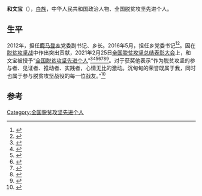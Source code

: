 '''和文宝'''（{{bd|1976年|5月<ref>{{cite web |title=鹿马登乡负责人简历 |url=https://www.fugong.gov.cn/lmd/fzrjl.html |website=福贡县人民政府 |accessdate=2021-04-09 |archive-date=2021-04-09 |archive-url=https://web.archive.org/web/20210409185457/https://www.fugong.gov.cn/lmd/fzrjl.html |dead-url=no }}</ref>}}），[[白族|白族]]，中华人民共和国政治人物、全国脱贫攻坚先进个人。

== 生平 ==
2012年，担任[[鹿马登乡|鹿马登乡]]党委副书记、乡长。2016年5月，担任乡党委书记<ref>{{Cite web|title=和文宝：将脱贫攻坚进行到底 - 怒江报中文版|url=http://zwb.nujiang.cn/Html/2018-07-27/3208.html|accessdate=2021-04-14|work=zwb.nujiang.cn|archive-date=2021-04-09|archive-url=https://web.archive.org/web/20210409190504/http://zwb.nujiang.cn/Html/2018-07-27/3208.html|dead-url=no}}</ref><ref>{{cite news |author=廖成光 |editor1=兰梦妮 |editor2=余蓉 |title=和文宝：将脱贫攻坚进行到底 |url=http://zwb.nujiang.cn/Html/2018-07-27/3208.html |accessdate=2021-04-09 |work=怒江报 |date=2018-07-27 |archive-date=2021-04-09 |archive-url=https://web.archive.org/web/20210409190504/http://zwb.nujiang.cn/Html/2018-07-27/3208.html |dead-url=no }}</ref>。因在[[脱贫攻坚战|脱贫攻坚战]]中作出突出贡献，2021年2月25日[[全国脱贫攻坚总结表彰大会|全国脱贫攻坚总结表彰大会]]上，和文宝被授予“[[全国脱贫攻坚先进个人|全国脱贫攻坚先进个人]]”<ref>{{Cite web|title=关于全国脱贫攻坚先进个人先进集体拟表彰对象的公示|url=https://www.chinanews.com/gn/2021/02-10/9409480.shtml|accessdate=2021-03-12|work=[[中新网|中新网]]|archive-date=2021-02-15|archive-url=https://web.archive.org/web/20210215003222/http://www.chinanews.com/gn/2021/02-10/9409480.shtml|dead-url=no}}</ref><ref>{{Cite web|title=全国脱贫攻坚1981名先进个人和1501个先进集体名单发布|url=https://www.thepaper.cn/newsDetail_forward_11460123|accessdate=2021-03-12|work=[[澎湃新闻|澎湃新闻]]|archive-date=2021-02-28|archive-url=https://web.archive.org/web/20210228125058/https://www.thepaper.cn/newsDetail_forward_11460123|dead-url=no}}</ref><ref>{{Cite web|title=全国脱贫攻坚先进个人1981名、先进集体1501个 名单公布|url=https://www.bjnews.com.cn/detail/161425514215596.html|accessdate=2021-03-12|work=[[北京新闻网|北京新闻网]]|archive-date=2021-08-20|archive-url=https://web.archive.org/web/20210820171915/https://www.bjnews.com.cn/detail/161425514215596.html|dead-url=no}}</ref><ref>{{cite web | title=关于表彰全国脱贫攻坚先进个人和先进集体的决定 | website=人民日报 | date=2013-07-17 | url=http://paper.people.com.cn/rmrb/html/2021-02/26/nw.D110000renmrb_20210226_4-03.htm | language=zh | access-date=2021-03-17 | archive-date=2021-08-13 | archive-url=https://web.archive.org/web/20210813225632/http://paper.people.com.cn/rmrb/html/2021-02/26/nw.D110000renmrb_20210226_4-03.htm | dead-url=no }}</ref><ref>{{cite web | title=全国脱贫攻坚先进个人名单 | website=光明日报-光明网 | url=https://epaper.gmw.cn/gmrb/html/2021-02/26/nw.D110000gmrb_20210226_1-08.htm | language=zh | access-date=2021-03-17 | archive-date=2021-12-03 | archive-url=https://web.archive.org/web/20211203003331/https://epaper.gmw.cn/gmrb/html/2021-02/26/nw.D110000gmrb_20210226_1-08.htm | dead-url=no }}</ref><ref>{{cite web | title=全国脱贫攻坚1981名先进个人和1501个先进集体名单发布 | website=东方网 | date=2021-02-25 | url=https://n.eastday.com/pnews/161425172177019915 | language=zh | access-date=2021-03-17 | archive-date=2021-12-03 | archive-url=https://web.archive.org/web/20211203003339/https://n.eastday.com/pnews/161425172177019915 | dead-url=no }}</ref><ref>{{cite web | title=中共中央国务院关于表彰全国脱贫攻坚先进个人和先进集体的决定 | website=[[环球网|环球网]] | url=https://china.huanqiu.com/article/424sBpZGkdl | language=zh | access-date=2021-03-17 | archive-date=2021-08-20 | archive-url=https://web.archive.org/web/20210820144800/https://china.huanqiu.com/article/424sBpZGkdl | dead-url=no }}</ref>。对于获奖他表示“作为脱贫攻坚的参与者、见证者、推动者、实践者，心情无比的激动。沉甸甸的荣誉既属于我，同时也属于参与脱贫攻坚战役的每一位战友。”<ref>{{Cite web|title=载誉而归！全国脱贫攻坚先进个人和文宝：荣誉属于参与脱贫攻坚战役的每一位战友 - 福贡石月亮网|url=https://fg.nujiang.cn/2021/0227/12726.html|accessdate=2021-04-14|work=fg.nujiang.cn|archive-date=2021-04-14|archive-url=https://web.archive.org/web/20210414100031/https://fg.nujiang.cn/2021/0227/12726.html|dead-url=no}}</ref>

==参考==
{{Reflist|3}}

[[Category:全国脱贫攻坚先进个人|Category:全国脱贫攻坚先进个人]]